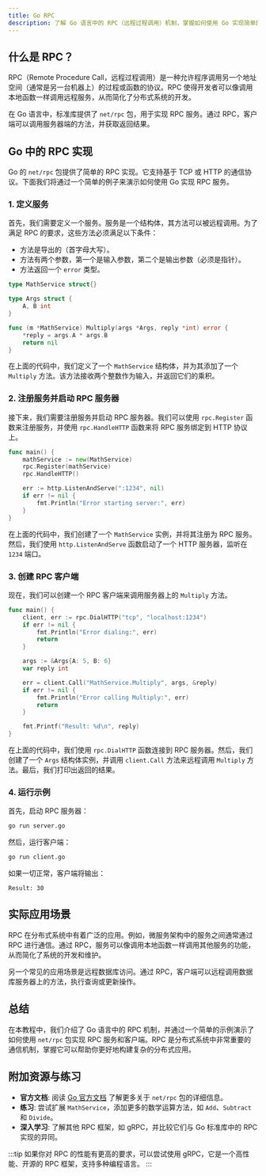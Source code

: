 ```yaml
---
title: Go RPC
description: 了解 Go 语言中的 RPC（远程过程调用）机制，掌握如何使用 Go 实现简单的 RPC 服务与客户端通信。
---
```


## 什么是 RPC？

RPC（Remote Procedure Call，远程过程调用）是一种允许程序调用另一个地址空间（通常是另一台机器上）的过程或函数的协议。RPC 使得开发者可以像调用本地函数一样调用远程服务，从而简化了分布式系统的开发。

在 Go 语言中，标准库提供了 `net/rpc` 包，用于实现 RPC 服务。通过 RPC，客户端可以调用服务器端的方法，并获取返回结果。

## Go 中的 RPC 实现

Go 的 `net/rpc` 包提供了简单的 RPC 实现。它支持基于 TCP 或 HTTP 的通信协议。下面我们将通过一个简单的例子来演示如何使用 Go 实现 RPC 服务。

### 1. 定义服务

首先，我们需要定义一个服务。服务是一个结构体，其方法可以被远程调用。为了满足 RPC 的要求，这些方法必须满足以下条件：

- 方法是导出的（首字母大写）。
- 方法有两个参数，第一个是输入参数，第二个是输出参数（必须是指针）。
- 方法返回一个 `error` 类型。

```go
type MathService struct{}

type Args struct {
    A, B int
}

func (m *MathService) Multiply(args *Args, reply *int) error {
    *reply = args.A * args.B
    return nil
}
```

在上面的代码中，我们定义了一个 `MathService` 结构体，并为其添加了一个 `Multiply` 方法。该方法接收两个整数作为输入，并返回它们的乘积。

### 2. 注册服务并启动 RPC 服务器

接下来，我们需要注册服务并启动 RPC 服务器。我们可以使用 `rpc.Register` 函数来注册服务，并使用 `rpc.HandleHTTP` 函数来将 RPC 服务绑定到 HTTP 协议上。

```go
func main() {
    mathService := new(MathService)
    rpc.Register(mathService)
    rpc.HandleHTTP()

    err := http.ListenAndServe(":1234", nil)
    if err != nil {
        fmt.Println("Error starting server:", err)
    }
}
```

在上面的代码中，我们创建了一个 `MathService` 实例，并将其注册为 RPC 服务。然后，我们使用 `http.ListenAndServe` 函数启动了一个 HTTP 服务器，监听在 `1234` 端口。

### 3. 创建 RPC 客户端

现在，我们可以创建一个 RPC 客户端来调用服务器上的 `Multiply` 方法。

```go
func main() {
    client, err := rpc.DialHTTP("tcp", "localhost:1234")
    if err != nil {
        fmt.Println("Error dialing:", err)
        return
    }

    args := &Args{A: 5, B: 6}
    var reply int

    err = client.Call("MathService.Multiply", args, &reply)
    if err != nil {
        fmt.Println("Error calling Multiply:", err)
        return
    }

    fmt.Printf("Result: %d\n", reply)
}
```

在上面的代码中，我们使用 `rpc.DialHTTP` 函数连接到 RPC 服务器。然后，我们创建了一个 `Args` 结构体实例，并调用 `client.Call` 方法来远程调用 `Multiply` 方法。最后，我们打印出返回的结果。

### 4. 运行示例

首先，启动 RPC 服务器：

```bash
go run server.go
```

然后，运行客户端：

```bash
go run client.go
```

如果一切正常，客户端将输出：

```
Result: 30
```

## 实际应用场景

RPC 在分布式系统中有着广泛的应用。例如，微服务架构中的服务之间通常通过 RPC 进行通信。通过 RPC，服务可以像调用本地函数一样调用其他服务的功能，从而简化了系统的开发和维护。

另一个常见的应用场景是远程数据库访问。通过 RPC，客户端可以远程调用数据库服务器上的方法，执行查询或更新操作。

## 总结

在本教程中，我们介绍了 Go 语言中的 RPC 机制，并通过一个简单的示例演示了如何使用 `net/rpc` 包实现 RPC 服务和客户端。RPC 是分布式系统中非常重要的通信机制，掌握它可以帮助你更好地构建复杂的分布式应用。

## 附加资源与练习

- **官方文档**: 阅读 [Go 官方文档](https://golang.org/pkg/net/rpc/) 了解更多关于 `net/rpc` 包的详细信息。
- **练习**: 尝试扩展 `MathService`，添加更多的数学运算方法，如 `Add`、`Subtract` 和 `Divide`。
- **深入学习**: 了解其他 RPC 框架，如 gRPC，并比较它们与 Go 标准库中的 RPC 实现的异同。

:::tip
如果你对 RPC 的性能有更高的要求，可以尝试使用 gRPC，它是一个高性能、开源的 RPC 框架，支持多种编程语言。
:::